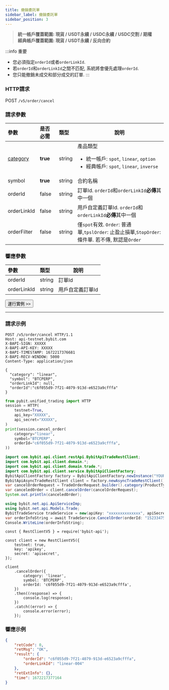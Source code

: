 ---
title: 撤銷委託單
sidebar_label: 撤銷委託單
sidebar_position: 3
---
> **統一帳戶覆蓋範圍: 現貨 / USDT永續 / USDC永續 / USDC交割 / 期權**<br/>
> **經典帳戶覆蓋範圍: 現貨 / USDT永續 / 反向合約**

:::info 重要
- 您必須指定`orderId`或者`orderLinkId`.
- 若`orderId`和`orderLinkId`之間不匹配, 系統將會優先處理`orderId`.
- 您只能撤銷未成交和部分成交的訂單.
:::

### HTTP請求
POST `/v5/order/cancel`

### 請求參數
| 參數 | 是否必需 | 類型 | 說明|
|:----- |:-------|:-----|------ |
|[category](../enum#category) |**true** |string |產品類型 <ul><li>統一帳戶: `spot`, `linear`, `option`</li><li>經典帳戶: `spot`, `linear`, `inverse`</li></ul>|
|symbol |**true** |string |合約名稱|
|orderId |false |string |訂單Id. `orderId`和`orderLinkId`**必傳**其中一個 |
|orderLinkId |false |string |用戶自定義訂單Id. `orderId`和`orderLinkId`**必傳**其中一個 |
|orderFilter |false |string |僅`spot`有效. `Order`: 普通單,`tpslOrder`: 止盈止損單,`StopOrder`: 條件單. 若不傳, 默認是`Order`|

### 響應參數
| 參數 | 類型 | 說明|
|:----- |:-----|----- |
|orderId |string |訂單Id |
|orderLinkId |string |用戶自定義訂單Id |

<a href="/api-explorer/v5/trade/cancel-order"><Button>運行實例 >></Button></a>

---

### 請求示例

<Tabs groupId="programming-languages">
<TabItem value="http" label="HTTP">

```http
POST /v5/order/cancel HTTP/1.1
Host: api-testnet.bybit.com
X-BAPI-SIGN: XXXXX
X-BAPI-API-KEY: XXXXX
X-BAPI-TIMESTAMP: 1672217376681
X-BAPI-RECV-WINDOW: 5000
Content-Type: application/json

{
  "category": "linear",
  "symbol": "BTCPERP",
  "orderLinkId": null,
  "orderId":"c6f055d9-7f21-4079-913d-e6523a9cfffa"
}
```

</TabItem>
<TabItem value="python" label="Python">

```python
from pybit.unified_trading import HTTP
session = HTTP(
    testnet=True,
    api_key="XXXXX",
    api_secret="XXXXX",
)
print(session.cancel_order(
    category="linear",
    symbol="BTCPERP",
    orderId="c6f055d9-7f21-4079-913d-e6523a9cfffa",
))
```

</TabItem>
<TabItem value="Java" label="Java">

```java
import com.bybit.api.client.restApi.BybitApiTradeRestClient;
import com.bybit.api.client.domain.*;
import com.bybit.api.client.domain.trade.*;
import com.bybit.api.client.service.BybitApiClientFactory;
BybitApiClientFactory factory = BybitApiClientFactory.newInstance("YOUR_API_KEY", "YOUR_API_SECRET");
BybitApiAsyncTradeRestClient client = factory.newAsyncTradeRestClient();
var cancelOrderRequest = TradeOrderRequest.builder().category(ProductType.SPOT).symbol("XRPUSDT").orderId("1523347543495541248").build();
var canceledOrder = client.cancelOrder(cancelOrderRequest);
System.out.println(canceledOrder);
```

</TabItem>
<TabItem value="DotNet" label=".Net">

```c#
using bybit.net.api.ApiServiceImp;
using bybit.net.api.Models.Trade;
BybitTradeService tradeService = new(apiKey: "xxxxxxxxxxxxxx", apiSecret: "xxxxxxxxxxxxxxxxxxxxx");
var orderInfoString = await TradeService.CancelOrder(orderId: "1523347543495541248", category: Category.SPOT, symbol: "XRPUSDT");
Console.WriteLine(orderInfoString);
```

</TabItem>
<TabItem value="Node" label="Node.js">

```n4js
const { RestClientV5 } = require('bybit-api');

const client = new RestClientV5({
    testnet: true,
    key: 'apikey',
    secret: 'apisecret',
});

client
    .cancelOrder({
        category: 'linear',
        symbol: 'BTCPERP',
        orderId: 'c6f055d9-7f21-4079-913d-e6523a9cfffa',
    })
    .then((response) => {
        console.log(response);
    })
    .catch((error) => {
        console.error(error);
    });
```

</TabItem>
</Tabs>

### 響應示例

```json
{
    "retCode": 0,
    "retMsg": "OK",
    "result": {
        "orderId": "c6f055d9-7f21-4079-913d-e6523a9cfffa",
        "orderLinkId": "linear-004"
    },
    "retExtInfo": {},
    "time": 1672217377164
}
```
